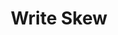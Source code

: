 ---
id: "sd_tf_medium_016"
questionType: "TRUE_FALSE"
title: "Write Skew"
statement: "Write skew is a consistency anomaly that can occur in distributed databases."
difficulty: "MEDIUM"
category: "System Design"
correctAnswer: true
explanation: "It happens when concurrent writes lead to inconsistent but individually valid states."
---